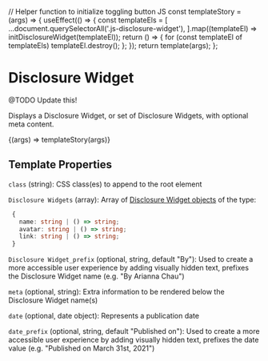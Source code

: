// Helper function to initialize toggling button JS
const templateStory = (args) => {
  useEffect(() => {
    const templateEls = [
      ...document.querySelectorAll('.js-disclosure-widget'),
    ].map((templateEl) => initDisclosureWidget(templateEl));
    return () => {
      for (const templateEl of templateEls) templateEl.destroy();
    };
  });
  return template(args);
};

<Meta title="Components/Disclosure Widget" />

# Disclosure Widget

@TODO Update this!

Displays a Disclosure Widget, or set of Disclosure Widgets, with optional meta content.

<Canvas>
  <Story
    name="Basic usage"
    args={{
      body_content_id: 'example-demo',
    }}
  >
    {(args) => templateStory(args)}
  </Story>
</Canvas>

## Template Properties

`class` (string): CSS class(es) to append to the root element

`Disclosure Widgets` (array): Array of [Disclosure Widget objects](https://timber.github.io/docs/reference/timber-user/#properties) of the type:

```ts
 {
   name: string | () => string;
   avatar: string | () => string;
   link: string | () => string;
 }
```

`Disclosure Widget_prefix` (optional, string, default "By"): Used to create a more
accessible user experience by adding visually hidden text, prefixes the Disclosure Widget name (e.g. "By Arianna Chau")

`meta` (optional, string): Extra information to be rendered below the Disclosure Widget name(s)

`date` (optional, date object): Represents a publication date

`date_prefix` (optional, string, default "Published on"): Used to create a more
accessible user experience by adding visually hidden text, prefixes the date value (e.g. "Published on March 31st, 2021")
